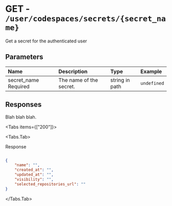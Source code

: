 
# GET - `/user/codespaces/secrets/{secret_name}`

Get a secret for the authenticated user

## Parameters

| Name | Description | Type | Example |
| :---- | :---- | :---- | :---- |
| secret_name <span class="bg-blue-100 text-blue-800 text-xs font-medium me-2 px-2.5 py-0.5 rounded dark:bg-blue-900 dark:text-blue-300">Required</span> | The name of the secret. | string in path | `undefined` |

## Responses

Blah blah blah.

<Tabs items={["200"]}>

<Tabs.Tab>

Response

```json

{
    "name": "",
    "created_at": "",
    "updated_at": "",
    "visibility": "",
    "selected_repositories_url": ""
}

```

</Tabs.Tab>

</Tabs>